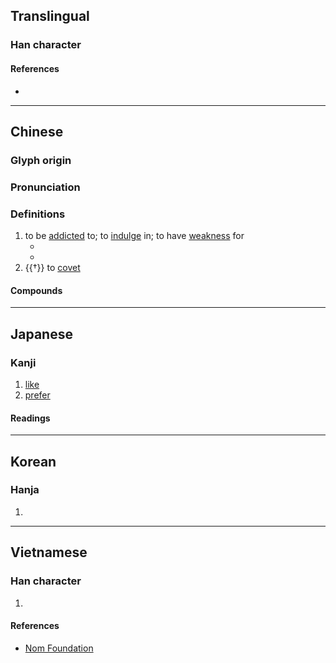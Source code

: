 {{character info}}
==Translingual==

===Han character===
{{Han char|rn=30|rad=口|as=10|sn=13|four=64061|canj=RJPA|ids=⿰口耆}}

====References====
* {{Han ref|kx=0203.060|dkj=04089|dj=0425.250|hdz=10664.160|uh=55DC|ud=21980|bh=B6DD|bd=46813}}

----

==Chinese==
{{zh-forms}}

===Glyph origin===
{{Han etym}}

===Pronunciation===
{{zh-pron
|m=shì
|c=si3
|mn=ml:sī
|mc=y
|oc=y
|cat=v
}}

===Definitions===
{{zh-hanzi}}

# to be [[addicted]] to; to [[indulge]] in; to have [[weakness]] for
#* {{zh-x|不 嗜 殺 人 者 能 一 之。|He who '''has''' no '''pleasure''' in killing men can so unite it.|ref=Mengzi}}
#* {{zh-x|石 室 诗 士 施 氏，嗜 狮，誓 食 十 狮。|A poet named Shi lived in a stone room, who '''was fond of''' eating lions, so he swore that he would eat ten lions.|ref=Yuen Ren Chao, ''Lion-Eating Poet in the Stone Den'', 1930}}
# {{†}} to [[covet]]

====Compounds====
{{zh-der|嗜之如命|嗜好|嗜慾|嗜殺成性|嗜痂之癖|嗜痂成癖|嗜睡症|嗜酒|癖嗜|酷嗜|嗜血}}

----

==Japanese==

===Kanji===
{{ja-kanji|grade=|rs=口10}}

# [[like]]
# [[prefer]]

====Readings====
{{ja-readings
|goon=じ
|kanon=し
|kun=たしな-む
}}

----

==Korean==

===Hanja===
{{ko-hanja|hangeul=기|rv=gi|mr=ki}}

# {{rfdef|ko|sort=口10}}

----

==Vietnamese==

===Han character===
{{vi-hantu|[[thị]]|rs=口10}}

# {{rfdef|vi|sort=口10}}

====References====
* [http://nomfoundation.org/common/nom_details.php?codepoint=55dc Nom Foundation]